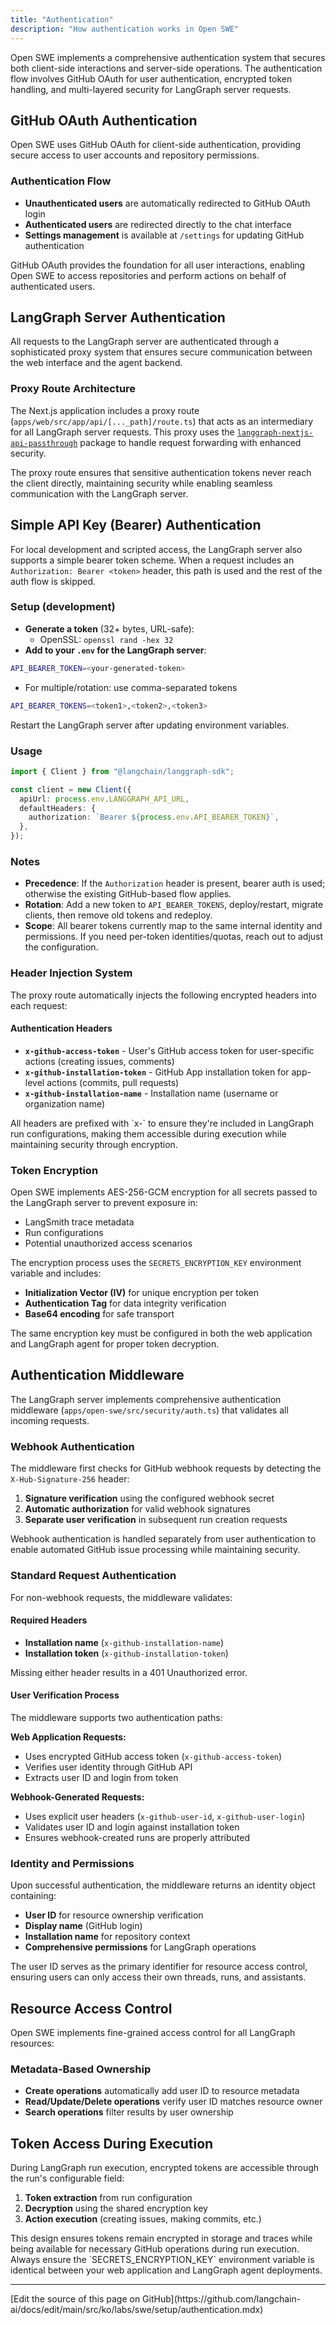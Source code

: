 ```yaml
---
title: "Authentication"
description: "How authentication works in Open SWE"
---
```


Open SWE implements a comprehensive authentication system that secures both client-side interactions and server-side operations. The authentication flow involves GitHub OAuth for user authentication, encrypted token handling, and multi-layered security for LangGraph server requests.

## GitHub OAuth Authentication

Open SWE uses GitHub OAuth for client-side authentication, providing secure access to user accounts and repository permissions.

### Authentication Flow

- **Unauthenticated users** are automatically redirected to GitHub OAuth login
- **Authenticated users** are redirected directly to the chat interface
- **Settings management** is available at `/settings` for updating GitHub authentication

<Note>
  GitHub OAuth provides the foundation for all user interactions, enabling Open
  SWE to access repositories and perform actions on behalf of authenticated
  users.
</Note>

## LangGraph Server Authentication

All requests to the LangGraph server are authenticated through a sophisticated proxy system that ensures secure communication between the web interface and the agent backend.

### Proxy Route Architecture

The Next.js application includes a proxy route (`apps/web/src/app/api/[..._path]/route.ts`) that acts as an intermediary for all LangGraph server requests. This proxy uses the [`langgraph-nextjs-api-passthrough`](https://www.npmjs.com/package/langgraph-nextjs-api-passthrough) package to handle request forwarding with enhanced security.

<Tip>
  The proxy route ensures that sensitive authentication tokens never reach the
  client directly, maintaining security while enabling seamless communication
  with the LangGraph server.
</Tip>

## Simple API Key (Bearer) Authentication

For local development and scripted access, the LangGraph server also supports a simple bearer token scheme. When a request includes an `Authorization: Bearer <token>` header, this path is used and the rest of the auth flow is skipped.

### Setup (development)

- **Generate a token** (32+ bytes, URL-safe):
  - OpenSSL: `openssl rand -hex 32`
- **Add to your `.env` for the LangGraph server**:

```bash
API_BEARER_TOKEN=<your-generated-token>
```

- For multiple/rotation: use comma-separated tokens

```bash
API_BEARER_TOKENS=<token1>,<token2>,<token3>
```

Restart the LangGraph server after updating environment variables.

### Usage

```typescript
import { Client } from "@langchain/langgraph-sdk";

const client = new Client({
  apiUrl: process.env.LANGGRAPH_API_URL,
  defaultHeaders: {
    authorization: `Bearer ${process.env.API_BEARER_TOKEN}`,
  },
});
```

### Notes

- **Precedence**: If the `Authorization` header is present, bearer auth is used; otherwise the existing GitHub-based flow applies.
- **Rotation**: Add a new token to `API_BEARER_TOKENS`, deploy/restart, migrate clients, then remove old tokens and redeploy.
- **Scope**: All bearer tokens currently map to the same internal identity and permissions. If you need per-token identities/quotas, reach out to adjust the configuration.

### Header Injection System

The proxy route automatically injects the following encrypted headers into each request:

#### Authentication Headers

- **`x-github-access-token`** - User's GitHub access token for user-specific actions (creating issues, comments)
- **`x-github-installation-token`** - GitHub App installation token for app-level actions (commits, pull requests)
- **`x-github-installation-name`** - Installation name (username or organization name)

<Note>
  All headers are prefixed with `x-` to ensure they're included in LangGraph run
  configurations, making them accessible during execution while maintaining
  security through encryption.
</Note>

### Token Encryption

Open SWE implements AES-256-GCM encryption for all secrets passed to the LangGraph server to prevent exposure in:

- LangSmith trace metadata
- Run configurations
- Potential unauthorized access scenarios

The encryption process uses the `SECRETS_ENCRYPTION_KEY` environment variable and includes:

- **Initialization Vector (IV)** for unique encryption per token
- **Authentication Tag** for data integrity verification
- **Base64 encoding** for safe transport

<Tip>
  The same encryption key must be configured in both the web application and
  LangGraph agent for proper token decryption.
</Tip>

## Authentication Middleware

The LangGraph server implements comprehensive authentication middleware (`apps/open-swe/src/security/auth.ts`) that validates all incoming requests.

### Webhook Authentication

The middleware first checks for GitHub webhook requests by detecting the `X-Hub-Signature-256` header:

1. **Signature verification** using the configured webhook secret
2. **Automatic authorization** for valid webhook signatures
3. **Separate user verification** in subsequent run creation requests

<Note>
  Webhook authentication is handled separately from user authentication to
  enable automated GitHub issue processing while maintaining security.
</Note>

### Standard Request Authentication

For non-webhook requests, the middleware validates:

#### Required Headers

- **Installation name** (`x-github-installation-name`)
- **Installation token** (`x-github-installation-token`)

Missing either header results in a 401 Unauthorized error.

#### User Verification Process

The middleware supports two authentication paths:

**Web Application Requests:**

- Uses encrypted GitHub access token (`x-github-access-token`)
- Verifies user identity through GitHub API
- Extracts user ID and login from token

**Webhook-Generated Requests:**

- Uses explicit user headers (`x-github-user-id`, `x-github-user-login`)
- Validates user ID and login against installation token
- Ensures webhook-created runs are properly attributed

### Identity and Permissions

Upon successful authentication, the middleware returns an identity object containing:

- **User ID** for resource ownership verification
- **Display name** (GitHub login)
- **Installation name** for repository context
- **Comprehensive permissions** for LangGraph operations

<Tip>
  The user ID serves as the primary identifier for resource access control,
  ensuring users can only access their own threads, runs, and assistants.
</Tip>

## Resource Access Control

Open SWE implements fine-grained access control for all LangGraph resources:

### Metadata-Based Ownership

- **Create operations** automatically add user ID to resource metadata
- **Read/Update/Delete operations** verify user ID matches resource owner
- **Search operations** filter results by user ownership

## Token Access During Execution

During LangGraph run execution, encrypted tokens are accessible through the run's configurable field:

1. **Token extraction** from run configuration
2. **Decryption** using the shared encryption key
3. **Action execution** (creating issues, making commits, etc.)

<Note>
  This design ensures tokens remain encrypted in storage and traces while being
  available for necessary GitHub operations during run execution.
</Note>

<Tip>
  Always ensure the `SECRETS_ENCRYPTION_KEY` environment variable is identical
  between your web application and LangGraph agent deployments.
</Tip>

---

<Callout icon="pen-to-square" iconType="regular">
  [Edit the source of this page on GitHub](https://github.com/langchain-ai/docs/edit/main/src/ko/labs/swe/setup/authentication.mdx)
</Callout>
